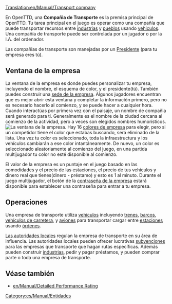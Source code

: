 [[Translation:en/Manual/Transport company]]

En OpenTTD, una '''Compañia de Transporte''' es la premisa principal de OpenTTD. Tu tarea principal en el juego es operar como una compañía que puede transportar recursos entre  [[es/Manual/Industrias|industrias]] y [[es/Manual/Pueblo|pueblos]] usando [[es/Manual/Vehículos|vehiculos]]. Una compañía de transporte puede ser controlada por un jugador o por la I.A. del ordenador.

Las compañias de transporte son manejadas por un [[es/Archive/Manual/Presidente|Presidente]] (para tu empresa eres tú).

==Ventana de la empresa==
La ventana de la empresa es donde puedes personalizar tu empresa, incluyendo el nombre, el esquema de color, y el presidente(tú). También puedes construir una [[es/Archive/Manual/Sede de la empresa|sede de la empresa]]. Algunos jugadores encuentran que es mejor abrir esta ventana y completar la informacíón primero, pero no es necesario hacerlo al comienzo, y se puede hacer a cualquier hora. Cuando interactúas por primera vez con el paisaje, un nombre de compañia será generado para ti. Generalmente es el nombre de la ciudad cercana al comienzo de la actividad, pero a veces son elegidos nombres humorísticos. 
[[File:en/Manual/Companywindow.png|center|frame|La ventana de la empresa.]]
Hay 16 [[es/Colores de empresa|colores de empresa]] para elegir, pero si un competidor tiene el color que estabas buscando, será eliminado de la lista. Una vez tu color es seleccionado, toda la infraestructura y los vehículos cambiarán a ese color intantáneamente. De nuevo, un color es seleccionado aleatoriamente al comienzo del juego, en una partida multijugador tu color no esté disponible al comienzo. 

El valor de la empresa es un puntaje en el juego basado en las comodidades y el precio de las estaciones, el precio de tus vehículos y dinero real que tienes(dinero - préstamo) y esto es 1 al minuto.
Durante el juego multijugador, el botón de la [[es/Contraseña de la empresa|contraseña de la empresa]] estará disponible para establecer una contraseña para entrar a tu empresa.

==Operaciones==
Una empresa de transporte utiliza [[es/Manual/Vehículos|vehículos]] incluyendo [[es/Manual/Trenes|trenes]], [[es/Manual/Barcos|barcos]], [[es/Manual/Vehículos de carretera|vehículos de carretera]], y [[es/Manual/Aeronaves|aviones]] para transportar cargar entre [[es/Manual/Estaciones|estaciones]] usando [[es/Manual/Órdenes|órdenes]]. 

[[es/Manual/Autoridad local|Las autoridades locales]] regulan la empresa de transporte en su área de influencia. Las autoridades locales pueden ofrecer lucrativas [[es/Manual/Subvenciones|subvenciones]] para las empresas que transporte que hagan rutas específicas. Además pueden construir  [[es/Manual/Industrias|industrias]], pedir y pagar préstamos, y pueden comprar parte o toda una empresa de transporte.

==Véase también==
*[[en/Manual/Detailed Performance Rating]]

[[Category:es/Manual/Entidades]]